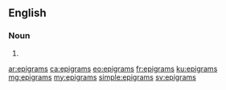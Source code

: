 ==English==

===Noun===
{{head|en|noun plural form}}

# {{plural of|epigram|lang=en}}

[[ar:epigrams]]
[[ca:epigrams]]
[[eo:epigrams]]
[[fr:epigrams]]
[[ku:epigrams]]
[[mg:epigrams]]
[[my:epigrams]]
[[simple:epigrams]]
[[sv:epigrams]]